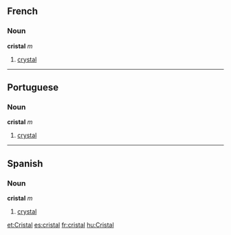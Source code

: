 == French ==
===Noun===
'''cristal''' ''m''

#[[crystal]]

----
==Portuguese==
===Noun===
'''cristal''' ''m''

#[[crystal]]
----
==Spanish==
===Noun===
'''cristal''' ''m''

#[[crystal]]

[[et:Cristal]]
[[es:cristal]]
[[fr:cristal]]
[[hu:Cristal]]